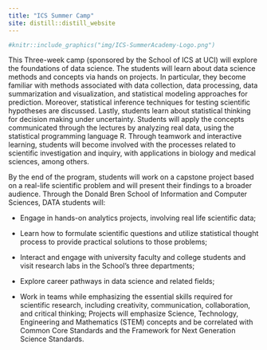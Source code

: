 ```yaml
---
title: "ICS Summer Camp"
site: distill::distill_website
---
```


```r
#knitr::include_graphics("img/ICS-SummerAcademy-Logo.png")
```

<!--comment-->
This Three-week camp (sponsored by the School of ICS at UCI) will explore the foundations of data science. The students will learn about data science methods and concepts via hands on projects. In particular, they become familiar with methods associated with data collection, data processing, data summarization and visualization, and statistical modeling approaches for prediction. Moreover, statistical inference techniques for testing scientific hypotheses are discussed. Lastly, students learn about statistical thinking for decision making under uncertainty. Students will apply the concepts communicated through the lectures by analyzing real data, using the statistical programming language R. Through teamwork and interactive learning, students will become involved with the processes related to scientific investigation and inquiry, with applications in biology and medical sciences, among others. 

By the end of the program, students will work on a capstone project based on a real-life scientific problem and will present their findings to a broader audience. Through the Donald Bren School of Information and Computer Sciences, DATA students will:

- Engage in hands-on analytics projects, involving real life scientific data; 

- Learn how to formulate scientific questions and utilize statistical thought process to provide practical solutions to those problems; 

- Interact and engage with university faculty and college students and visit research labs in the School’s three departments; 

- Explore career pathways in data science and related fields; 

- Work in teams while emphasizing the essential skills required for scientific research, including creativity, communication, collaboration, and critical thinking; Projects will emphasize Science, Technology, Engineering and Mathematics (STEM) concepts and be correlated with Common Core Standards and the Framework for Next Generation Science Standards.
